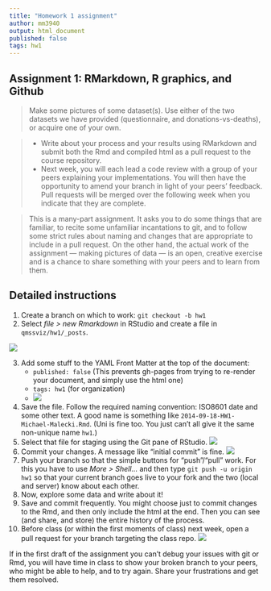 ```yaml
---
title: "Homework 1 assignment"
author: mm3940
output: html_document
published: false
tags: hw1
---
```


## Assignment 1: RMarkdown, R graphics, and Github

> Make some pictures of some dataset(s). Use either of the two datasets we have provided (questionnaire, and donations-vs-deaths), or acquire one of your own.

> - Write about your process and your results using RMarkdown and submit both the Rmd and compiled html as a pull request to the course repository.
> - Next week, you will each lead a code review with a group of your peers explaining your implementations. You will then have the opportunity to amend your branch in light of your peers’ feedback. Pull requests will be merged over the following week when you indicate that they are complete.

> This is a many-part assignment. It asks you to do some things that are familiar, to recite some unfamiliar incantations to git, and to follow some strict rules about naming and changes that are appropriate to include in a pull request. On the other hand, the actual work of the assignment — making pictures of data — is an open, creative exercise and is a chance to share something with your peers and to learn from them. 

## Detailed instructions

1. Create a branch on which to work: `git checkout -b hw1`
1. Select *file > new Rmarkdown* in RStudio and create a file in `qmssviz/hw1/_posts`.

![](new-rmd.png)

3. Add some stuff to the YAML Front Matter at the top of the document:
   - `published: false` (This prevents gh-pages from trying to re-render your document, and simply use the html one)
   - `tags: hw1` (for organization)
   - ![](yaml-matter.png)
4. Save the file. Follow the required naming convention: ISO8601 date and some other text. A good name is something like `2014-09-18-HW1-Michael-Malecki.Rmd`. (Uni is fine too. You just can't all give it the same non-unique name `hw1`.)
1. Select that file for staging using the Git pane of RStudio.
  ![](staging.png)
1. Commit your changes. A message like “initial commit” is fine.
  ![](commit.png)
1. Push your branch so that the simple buttons for “push”/“pull” work. For this you have to use *More > Shell…* and then type `git push -u origin hw1` so that your current branch goes live to your fork and the two (local and server) know about each other.
1. Now, explore some data and write about it!
1. Save and commit frequently. You might choose just to commit changes to the Rmd, and then only include the html at the end. Then you can see (and share, and store) the entire history of the process. 
1. Before class (or within the first moments of class) next week, open a pull request for your branch targeting the class repo.
  ![](opened-request.png)

If in the first draft of the assignment you can’t debug your issues with git or Rmd, you will have time in class to show your broken branch to your peers, who might be able to help, and to try again. Share your frustrations and get them resolved.